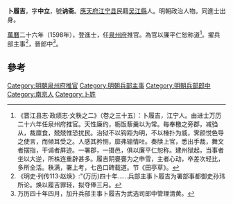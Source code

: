 '''卜履吉'''，字'''中立'''，號'''讷斋'''。[[應天府|應天府]][[江宁县|江宁县]]民籍[[吴江縣|吴江縣]]人。明朝政治人物。同進士出身。

[[萬曆|萬曆]]二十六年（1598年），登進士，任[[泉州府|泉州府]]推官。為官以廉平仁恕称道<ref>《晋江县志·政绩志·文秩之二》（卷之三十五）：卜履吉，江宁人。由进士万历二十六年任泉州府推官。天性廉约，粝饭藜羹以为常。每奉檄之旁郡，减驺从，裁廪食，兢兢惟恐扰民。治狱不以钩距为明，不以棰扑为威，霁颜悦色导之使言，而倾耳受之。人感其矜恻，靡弗输情吐。奏牍上官，悉出手裁，舞文者摆指，干谒者屏迹。一署郡，一摄邑，俱以廉平仁恕称。建州狱起，当事者坐以大逆，所株连重辟甚多。履吉阴亹亹为之申雪，主者心动，卒差次轻比，多所全活。秩满，署上考，七邑口碑载道。节《田亭草》。</ref>。擢兵部主事<ref>《明史·列传113·赵焕》:"(万历)四十年……兵部主事卜履吉为署部事都御史孙玮所论。焕以履吉罪轻，拟夺俸三月。</ref>，晉郎中<ref>万历四十年四月，加升兵部主事卜履吉为武选司郎中管理清黄。</ref>。

==參考==
{{reflist}}

{{start box}}
{{s-off}}
{{s-before|[[刘纯仁|刘纯仁]]<br>}}
{{s-title|明朝泉州府推官|萬曆二十七年-三十二年}}
{{s-after|[[李良栋|李良栋]]<br>}}
{{end box}}

{{明朝官员小作品}}
{{萬曆二十六年戊戌科殿試金榜}}
{{DEFAULTSORT:Bu}}
[[Category:明朝泉州府推官|Category:明朝泉州府推官]]
[[Category:明朝兵部主事|Category:明朝兵部主事]]
[[Category:明朝兵部郎中|Category:明朝兵部郎中]]
[[Category:南京人|Category:南京人]]
[[Category:卜姓|Category:卜姓]]